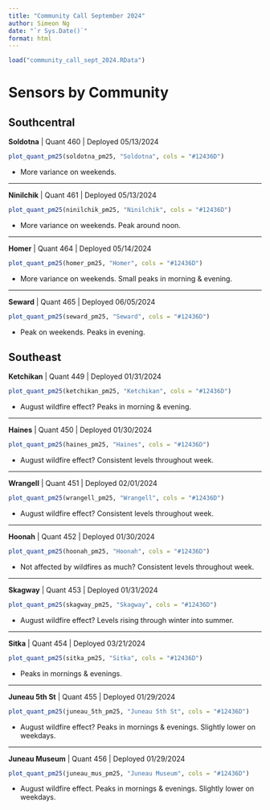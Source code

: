 ```yaml
---
title: "Community Call September 2024"
author: Simeon Ng
date: "`r Sys.Date()`"
format: html
---
```


```r
load("community_call_sept_2024.RData")
```

# Sensors by Community

## Southcentral

**Soldotna** \| Quant 460 \| Deployed 05/13/2024

```r
plot_quant_pm25(soldotna_pm25, "Soldotna", cols = "#12436D")
```

-   More variance on weekends.

------------------------------------------------------------------------

**Ninilchik** \| Quant 461 \| Deployed 05/13/2024

```r
plot_quant_pm25(ninilchik_pm25, "Ninilchik", cols = "#12436D")
```

-   More variance on weekends. Peak around noon.

------------------------------------------------------------------------

**Homer** \| Quant 464 \| Deployed 05/14/2024

```r
plot_quant_pm25(homer_pm25, "Homer", cols = "#12436D")
```

-   More variance on weekends. Small peaks in morning & evening.

------------------------------------------------------------------------

**Seward** \| Quant 465 \| Deployed 06/05/2024

```r
plot_quant_pm25(seward_pm25, "Seward", cols = "#12436D")
```

-   Peak on weekends. Peaks in evening.

## Southeast

**Ketchikan** \| Quant 449 \| Deployed 01/31/2024

```r
plot_quant_pm25(ketchikan_pm25, "Ketchikan", cols = "#12436D")
```

-   August wildfire effect? Peaks in morning & evening.

------------------------------------------------------------------------

**Haines** \| Quant 450 \| Deployed 01/30/2024

```r
plot_quant_pm25(haines_pm25, "Haines", cols = "#12436D")
```

-   August wildfire effect? Consistent levels throughout week.

------------------------------------------------------------------------

**Wrangell** \| Quant 451 \| Deployed 02/01/2024

```r
plot_quant_pm25(wrangell_pm25, "Wrangell", cols = "#12436D")
```

-   August wildfire effect? Consistent levels throughout week.

------------------------------------------------------------------------

**Hoonah** \| Quant 452 \| Deployed 01/30/2024

```r
plot_quant_pm25(hoonah_pm25, "Hoonah", cols = "#12436D")
```

-   Not affected by wildfires as much? Consistent levels throughout week.

------------------------------------------------------------------------

**Skagway** \| Quant 453 \| Deployed 01/31/2024

```r
plot_quant_pm25(skagway_pm25, "Skagway", cols = "#12436D")
```

-   August wildfire effect? Levels rising through winter into summer.

------------------------------------------------------------------------

**Sitka** \| Quant 454 \| Deployed 03/21/2024

```r
plot_quant_pm25(sitka_pm25, "Sitka", cols = "#12436D")
```

-   Peaks in mornings & evenings.

------------------------------------------------------------------------

**Juneau 5th St** \| Quant 455 \| Deployed 01/29/2024

```r
plot_quant_pm25(juneau_5th_pm25, "Juneau 5th St", cols = "#12436D")
```

-   August wildfire effect? Peaks in mornings & evenings. Slightly lower on weekdays.

------------------------------------------------------------------------

**Juneau Museum** \| Quant 456 \| Deployed 01/29/2024

```r
plot_quant_pm25(juneau_mus_pm25, "Juneau Museum", cols = "#12436D")
```

-   August wildfire effect. Peaks in mornings & evenings. Slightly lower on weekdays.

